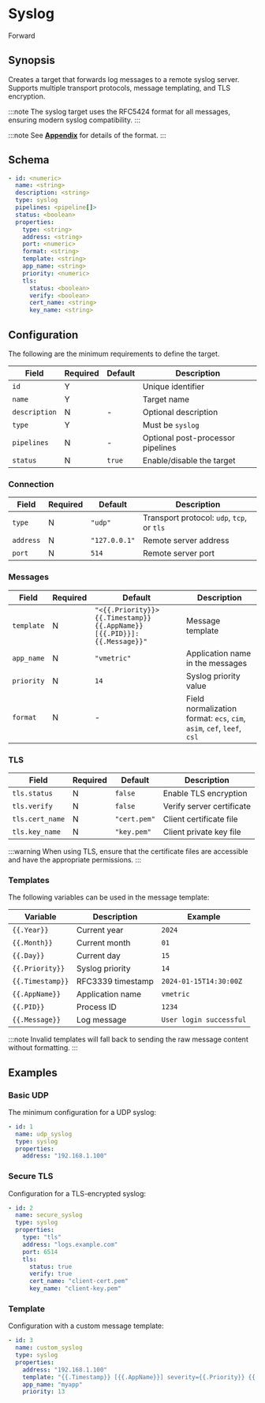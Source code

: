 # Syslog

<span class="theme-doc-version-badge badge badge--secondary">Forward</span>

## Synopsis

Creates a target that forwards log messages to a remote syslog server. Supports multiple transport protocols, message templating, and TLS encryption.

:::note
The syslog target uses the RFC5424 format for all messages, ensuring modern syslog compatibility.
:::

:::note
See [**Appendix**](/appendix.mdx#syslog) for details of the format.
:::

## Schema

```yaml
- id: <numeric>
  name: <string>
  description: <string>
  type: syslog
  pipelines: <pipeline[]>
  status: <boolean>
  properties:
    type: <string>
    address: <string>
    port: <numeric>
    format: <string>
    template: <string>
    app_name: <string>
    priority: <numeric>
    tls:
      status: <boolean>
      verify: <boolean>
      cert_name: <string>
      key_name: <string>
```

## Configuration

The following are the minimum requirements to define the target.

|Field|Required|Default|Description|
|---|---|---|---|
|`id`|Y||Unique identifier|
|`name`|Y||Target name|
|`description`|N|-|Optional description|
|`type`|Y||Must be `syslog`|
|`pipelines`|N|-|Optional post-processor pipelines|
|`status`|N|`true`|Enable/disable the target|

### Connection

|Field|Required|Default|Description|
|---|---|---|---|
|`type`|N|`"udp"`|Transport protocol: `udp`, `tcp`, or `tls`|
|`address`|N|`"127.0.0.1"`|Remote server address|
|`port`|N|`514`|Remote server port|

### Messages

|Field|Required|Default|Description|
|---|---|---|---|
|`template`|N|`"<{{.Priority}}> {{.Timestamp}} {{.AppName}}[{{.PID}}]: {{.Message}}"`|Message template|
|`app_name`|N|`"vmetric"`|Application name in the messages|
|`priority`|N|`14`|Syslog priority value|
|`format`|N|-|Field normalization format: `ecs`, `cim`, `asim`, `cef`, `leef`, `csl`|

### TLS

|Field|Required|Default|Description|
|---|---|---|---|
|`tls.status`|N|`false`|Enable TLS encryption|
|`tls.verify`|N|`false`|Verify server certificate|
|`tls.cert_name`|N|`"cert.pem"`|Client certificate file|
|`tls.key_name`|N|`"key.pem"`|Client private key file|

:::warning
When using TLS, ensure that the certificate files are accessible and have the appropriate permissions.
:::

### Templates

The following variables can be used in the message template:

|Variable|Description|Example|
|---|---|---|
|`{{.Year}}`|Current year|`2024`|
|`{{.Month}}`|Current month|`01`|
|`{{.Day}}`|Current day|`15`|
|`{{.Priority}}`|Syslog priority|`14`|
|`{{.Timestamp}}`|RFC3339 timestamp|`2024-01-15T14:30:00Z`|
|`{{.AppName}}`|Application name|`vmetric`|
|`{{.PID}}`|Process ID|`1234`|
|`{{.Message}}`|Log message|`User login successful`|

:::note
Invalid templates will fall back to sending the raw message content without formatting.
:::

## Examples

### Basic UDP

The minimum configuration for a UDP syslog:

```yaml
- id: 1
  name: udp_syslog
  type: syslog
  properties:
    address: "192.168.1.100"
```

### Secure TLS

Configuration for a TLS-encrypted syslog:

```yaml
- id: 2
  name: secure_syslog
  type: syslog
  properties:
    type: "tls"
    address: "logs.example.com"
    port: 6514
    tls:
      status: true
      verify: true
      cert_name: "client-cert.pem"
      key_name: "client-key.pem"
```

### Template

Configuration with a custom message template:

```yaml
- id: 3
  name: custom_syslog
  type: syslog
  properties:
    address: "192.168.1.100"
    template: "{{.Timestamp}} [{{.AppName}}] severity={{.Priority}} {{.Message}}"
    app_name: "myapp"
    priority: 13
```
